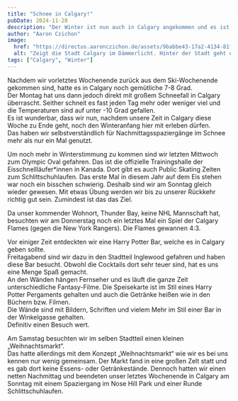 ```yaml
---
title: "Schnee in Calgary!"
pubDate: 2024-11-28
description: "Der Winter ist nun auch in Calgary angekommen und es ist sehr kalt."
author: "Aaron Czichon"
image:
  href: "https://directus.aaronczichon.de/assets/9babbe43-17a2-4134-81f3-4fcf431c2675.jpeg?quality=70&width=1600"
  alt: "Zeigt die Stadt Calgary im Dämmerlicht. Hinter der Stadt geht die Sonne in tollen orange- und gelbtönen unter. Ein paar Autos fahren auf dem Highway davor und haben ihre Lichter an."
tags: ["Calgary", "Winter"]
---
```



Nachdem wir vorletztes Wochenende zurück aus dem Ski-Wochenende gekommen sind, hatte es in Calgary noch gemütliche 7-8 Grad.   
Der Montag hat uns dann jedoch direkt mit großem Schneefall in Calgary überrascht. Seither schneit es fast jeden Tag mehr oder weniger viel und die Temperaturen sind auf unter -10 Grad gefallen.   
Es ist wunderbar, dass wir nun, nachdem unsere Zeit in Calgary diese Woche zu Ende geht, noch den Winteranfang hier mit erleben dürfen.   
Das haben wir selbstverständlich für Nachmittagsspaziergänge im Schnee mehr als nur ein Mal genutzt.

<DirectusImage assetId="32b4e216-31f8-40bb-af14-33f4dee6f62d.jpeg" />

<DirectusImage assetId="1627ce9e-becf-48f3-a99a-9547fece838e.jpeg" />

Um noch mehr in Winterstimmung zu kommen sind wir letzten Mittwoch zum Olympic Oval gefahren. Das ist die offizielle Trainingshalle der Eisschnellläufer\*innen in Kanada. Dort gibt es auch Public Skating Zeiten zum Schlittschuhlaufen. Das erste Mal in diesem Jahr auf dem Eis stehen war noch ein bisschen schwierig. Deshalb sind wir am Sonntag gleich wieder gewesen. Mit etwas Übung werden wir bis zu unserer Rückkehr richtig gut sein. Zumindest ist das das Ziel.   

Da unser kommender Wohnort, Thunder Bay, keine NHL Mannschaft hat, besuchten wir am Donnerstag noch ein letztes Mal ein Spiel der Calgary Flames (gegen die New York Rangers). Die Flames gewannen 4:3.

<DirectusImage assetId="4003e9e7-6455-49b7-8816-37b2c330f64c.jpeg" />

Vor einiger Zeit entdeckten wir eine Harry Potter Bar, welche es in Calgary geben sollte.    
Freitagabend sind wir dazu in den Stadtteil Inglewood gefahren und haben diese Bar besucht. Obwohl die Cocktails dort sehr teuer sind, hat es uns eine Menge Spaß gemacht.   
An den Wänden hängen Fernseher und es läuft die ganze Zeit unterschiedliche Fantasy-Filme. Die Speisekarte ist im Stil eines Harry Potter Pergaments gehalten und auch die Getränke heißen wie in den Büchern bzw. Filmen.   
Die Wände sind mit Bildern, Schriften und vielem Mehr im Stil einer Bar in der Winkelgasse gehalten.   
Definitiv einen Besuch wert.

Am Samstag besuchten wir im selben Stadtteil einen kleinen „Weihnachtsmarkt“.   
Das hatte allerdings mit dem Konzept „Weihnachtsmarkt“ wie wir es bei uns kennen nur wenig gemeinsam. Der Markt fand in eine großen Zelt statt und es gab dort keine Essens- oder Getränkestände. Dennoch hatten wir einen netten Nachmittag und beendeten unser letztes Wochenende in Calgary am Sonntag mit einem Spaziergang im Nose Hill Park und einer Runde Schlittschuhlaufen.

<DirectusGallery folderName="50 Snow Calgary" />
